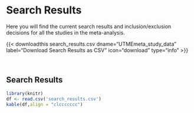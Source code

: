 
# Search Results

Here you will find the current search results and inclusion/exclusion decisions for all the studies in the meta-analysis.

{{< downloadthis search_results.csv dname="UTMEmeta_study_data" label="Download Search Results as CSV" icon="download" type="info" >}}

<br>

## Search Results

```r
library(knitr)
df <- read.csv('search_results.csv')
kable(df,align = "clccccccc")
```